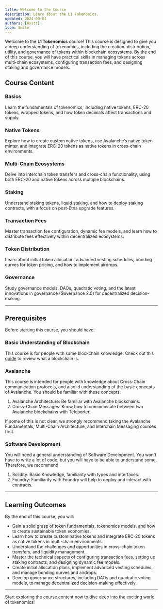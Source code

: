 ```yaml
---
title: Welcome to the Course
description: Learn about the L1 Tokenomics.
updated: 2024-09-04
authors: [0xstt]
icon: Smile
---
```


Welcome to the **L1 Tokenomics** course! This course is designed to give you a deep understanding of tokenomics, including the creation, distribution, utility, and governance of tokens within blockchain ecosystems. By the end of this course, you will have practical skills in managing tokens across multi-chain ecosystems, configuring transaction fees, and designing staking and governance models.

## Course Content

### Basics

Learn the fundamentals of tokenomics, including native tokens, ERC-20 tokens, wrapped tokens, and how token decimals affect transactions and supply.

### Native Tokens

Explore how to create custom native tokens, use Avalanche’s native token minter, and integrate ERC-20 tokens as native tokens in cross-chain environments.

### Multi-Chain Ecosystems

Delve into interchain token transfers and cross-chain functionality, using both ERC-20 and native tokens across multiple blockchains.

### Staking

Understand staking tokens, liquid staking, and how to deploy staking contracts, with a focus on post-Etna upgrade features.

### Transaction Fees

Master transaction fee configuration, dynamic fee models, and learn how to distribute fees effectively within decentralized ecosystems.

### Token Distribution

Learn about initial token allocation, advanced vesting schedules, bonding curves for token pricing, and how to implement airdrops.

### Governance

Study governance models, DAOs, quadratic voting, and the latest innovations in governance (Governance 2.0) for decentralized decision-making.

---

## Prerequisites

Before starting this course, you should have:

### Basic Understanding of Blockchain

This course is for people with some blockchain knowledge. Check out this [guide](/guide/what-is-a-blockchain) to review what a blockchain is.

### Avalanche

This course is intended for people with knowledge about Cross-Chain communication protocols, and a solid understanding of the basic concepts of Avalanche. You should be familiar with these concepts:

1. Avalanche Architecture: Be familiar with Avalanche blockchains.
2. Cross-Chain Messages: Know how to communicate between two Avalanche blockchains with Teleporter. 

If some of this is not clear, we strongly recommend taking the Avalanche Fundamentals, Multi-Chain Architecture, and Interchain Messaging courses first.

### Software Development

You will need a general understanding of Software Development. You won't have to write a lot of code, but you will have to be able to understand some. Therefore, we recommend:

1. Solidity: Basic Knowledge, familiarity with types and interfaces. 
2. Foundry: Familiarity with Foundry will help to deploy and interact with contracts. 

---

## Learning Outcomes

By the end of this course, you will:

- Gain a solid grasp of token fundamentals, tokenomics models, and how to create sustainable token economies.
- Learn how to create custom native tokens and integrate ERC-20 tokens as native tokens in multi-chain environments.
- Understand the challenges and opportunities in cross-chain token transfers, and liquidity management.
- Master the technical aspects of configuring transaction fees, setting up staking contracts, and designing dynamic fee models.
- Create initial allocation plans, implement advanced vesting schedules, and manage bonding curves and airdrops.
- Develop governance structures, including DAOs and quadratic voting models, to manage decentralized decision-making effectively.

---

Start exploring the course content now to dive deep into the exciting world of tokenomics!
